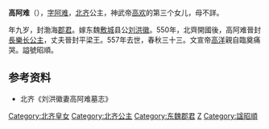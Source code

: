 {{東亞女性歷史人物
| 名稱=長樂长公主
| 身份=[[北齐|北齐]]公主
| 畫像=
| 說明=
| 姓名=高阿难
| 封爵=郡君（东魏）→[[長公主|長公主]]（北齐）
| 封號=長樂長公主
| 出生年=525年
| 逝世年=557年
| 諡號=昭順
| 墳墓=
| 父親=[[高欢|高欢]]
|}}
'''高阿难'''（{{bd|525年||557年||catIdx=G}}），[[表字|字]][[阿难|阿难]]，[[北齐|北齐]]公主，神武帝[[高欢|高欢]]的第三个女儿，母不詳。

年九岁，封渤海[[郡君|郡君]]。嫁东魏[[敷城|敷城]]县公[[刘洪徽|刘洪徽]]。550年，北齊開國後，高阿难晉封[[長樂|長樂]][[长公主|长公主]]，丈夫晉封平梁王。557年去世，春秋三十三。文宣帝[[高洋|高洋]]親自臨奠痛哭。謚號昭順。

== 参考资料 ==
*北齐《刘洪徽妻高阿难墓志》

[[Category:北齐皇女|Category:北齐皇女]]
[[Category:北齐公主|Category:北齐公主]]
[[Category:东魏郡君|Category:东魏郡君]]
[[Category:高姓|Z]]
[[Category:諡昭順|Category:諡昭順]]